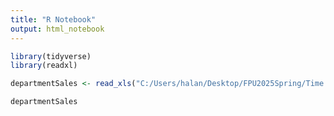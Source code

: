 ```yaml
---
title: "R Notebook"
output: html_notebook
---
```


```r
library(tidyverse)
library(readxl)
```

```r
departmentSales <- read_xls("C:/Users/halan/Desktop/FPU2025Spring/Time Series/DepartmentStoreSales.xls")

```

```r
departmentSales
```
```r

```



